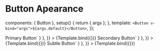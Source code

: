 
<Meta id="vue-button-appearance" title="Vue.js Component/Button/Apearance" component={Button} argTypes={argTypes} />

# Button Apearance

  components: { Button },
  setup() {
    return { args };
  },
  template: `<Button v-bind="args">${args.default}</Button>`,
});

<Canvas>
  <Story
    name="Primary Button"
    args={{
      appearance: "primary-action-button",
      default: "Primary Button",
      busy: false,
      disabled: false,
    }}
    parameters={{
      docs: { source: { code: `<Button appearance="primary-action-button">Primary Button</Button>` } },
    }}
  >
    {Template.bind({})}
  </Story>
</Canvas>

<Canvas>
  <Story
    name="Secondary Button"
    args={{
      appearance: "secondary-action-button",
      default: "Secondary Button",
      busy: false,
      disabled: false,
    }}
    parameters={{
      docs: { source: { code: `<Button appearance="secondary-action-button">Secondary Button</Button>` } },
    }}
  >
    {Template.bind({})}
  </Story>
</Canvas>

<Canvas>
  <Story
    name="Subtle Button"
    args={{
      appearance: "subtle-button",
      default: "Subtle Button",
      busy: false,
      disabled: false,
    }}
    parameters={{
      docs: { source: { code: `<Button appearance="subtle-button">Subtle Button</Button>` } },
    }}
  >
    {Template.bind({})}
  </Story>
</Canvas>

<ArgsTable of={Button} />
